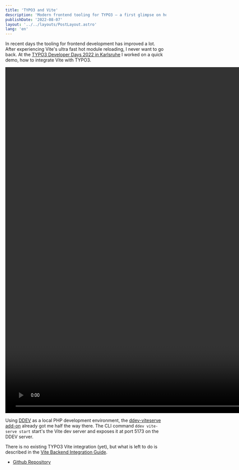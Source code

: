 ```yaml
---
title: 'TYPO3 and Vite'
description: 'Modern frontend tooling for TYPO3 — a first glimpse on how to do a Vite backend integration'
publishDate: '2022-08-07'
layout: '../../layouts/PostLayout.astro'
lang: 'en'
---
```


In recent days the tooling for frontend development has improved a lot. After experiencing Vite's ultra fast hot module reloading, I never want to go back. At the [TYPO3 Developer Days 2022 in Karlsruhe](https://t3dd22.typo3.com/schedule) I worked on a quick demo, how to integrate Vite with TYPO3.

<div class="video">
  <video src="/assets/images/typo3-vite-hmr-screenrecording.mp4" width="1920" height="1080" autoplay loop controls muted></video>
</div>

Using [DDEV](https://ddev.readthedocs.io/en/stable/) as a local PHP development environment, the [ddev-viteserve add-on](https://github.com/torenware/ddev-viteserve) already got me half the way there. The CLI command `ddev vite-serve start` start's the Vite dev server and exposes it at port 5173 on the DDEV server.

There is no existing TYPO3 Vite integration (yet), but what is left to do is described in the [Vite Backend Integration Guide](https://vitejs.dev/guide/backend-integration.html). 

- [Github Repository](https://github.com/fgeierst/typo3-vite-demo/)

<Feedback 
  github="https://github.com/fgeierst/typo3-vite-demo/"
/>